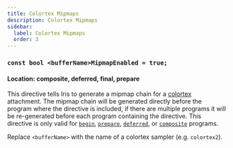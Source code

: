 ```yaml
---
title: Colortex Mipmaps
description: Colortex Mipmaps
sidebar:
  label: Colortex Mipmaps
  order: 3
---
```


### `const bool <bufferName>MipmapEnabled = true;`

#### Location: composite, deferred, final, prepare

This directive tells Iris to generate a mipmap chain for a [colortex](/reference/buffers/colortex) attachment. The mipmap chain will be generated directly before the program where the directive is included, if there are multiple programs it will be re-generated before each program containing the directive. This directive is only valid for [`begin`](/reference/programs/begin), [`prepare`](/reference/programs/prepare), [`deferred`](/reference/programs/deferred), or [`composite`](/reference/programs/composite) programs.

Replace `<bufferName>` with the name of a colortex sampler (e.g. `colortex2`).